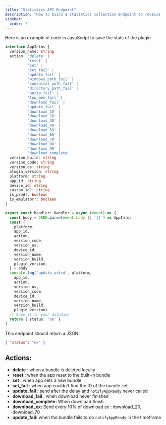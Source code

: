 ```yaml
---
title: "Statistics API Endpoint"
description: "How to build a statistics collection endpoint to receive and process analytics data from the Capgo plugin"
sidebar:
  order: 7
---
```


Here is an example of code in JavaScript to save the stats of the plugin

```typescript
interface AppInfos {
  version_name: string
  action: 'delete' |
          'reset' |
          'set' |
          'set_fail' |
          'update_fail' |
          'windows_path_fail' |
          'canonical_path_fail' |
          'directory_path_fail' |
          'unzip_fail' |
          'low_mem_fail' |
          'download_fail' |
          'update_fail' |
          'download_10' |
          'download_20' |
          'download_30' |
          'download_40' |
          'download_50' |
          'download_60' |
          'download_70' |
          'download_80' |
          'download_90' |
          'download_complete'
  version_build: string
  version_code: string
  version_os: string
  plugin_version: string
  platform: string
  app_id: string
  device_id: string
  custom_id?: string
  is_prod?: boolean
  is_emulator?: boolean
}

export const handler: Handler = async (event) => {
  const body = JSON.parse(event.body || '{}') as AppInfos
  const {
    platform,
    app_id,
    action,
    version_code,
    version_os,
    device_id,
    version_name,
    version_build,
    plugin_version,
  } = body
  console.log('update asked', platform,
    app_id,
    action,
    version_os,
    version_code,
    device_id,
    version_name,
    version_build,
    plugin_version)
  // Save it in your database
  return { status: 'ok' }
}
```

This endpoint should return a JSON:

```json
{ "status": "ok" }
```

## Actions:

* **delete** : when a bundle is deleted locally
* **reset** : when the app reset to the built-in bundle
* **set** : when app sets a new bundle
* **set\_fail** : when app couldn't find the ID of the bundle set
* **update\_fail** : send after the delay and `notifyAppReady` never called
* **download\_fail** : when download never finished
* **download\_complete:** When download finish
* **download\_xx:** Send every 10% of download ex : download\_20, download\_70
* **update\_fail:** when the bundle fails to do `notifyAppReady` in the timeframe
